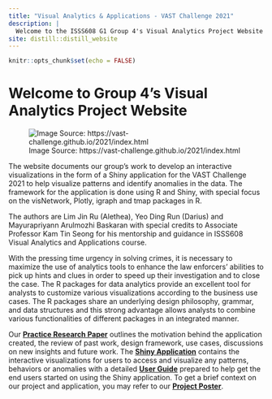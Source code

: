 ```yaml
---
title: "Visual Analytics & Applications - VAST Challenge 2021"
description: |
  Welcome to the ISSS608 G1 Group 4's Visual Analytics Project Website!
site: distill::distill_website
---
```


```r
knitr::opts_chunk$set(echo = FALSE)
```

# Welcome to Group 4's Visual Analytics Project Website

![Image Source: https://vast-challenge.github.io/2021/index.html](images/vastchallenge2021.jpg)

The website documents our group's work to develop an interactive visualizations in the form of a Shiny application for the VAST Challenge 2021 to help visualize patterns and identify anomalies in the data. The framework for the application is done using R and Shiny, with special focus on the visNetwork, Plotly, igraph and tmap packages in R.

The authors are Lim Jin Ru (Alethea), Yeo Ding Run (Darius) and Mayurapriyann Arulmozhi Baskaran with special credits to Associate Professor Kam Tin Seong for his mentorship and guidance in ISSS608 Visual Analytics and Applications course.

With the pressing time urgency in solving crimes, it is necessary to maximize the use of analytics tools to enhance the law enforcers’ abilities to pick up hints and clues in order to speed up their investigation and to close the case. The R packages for data analytics provide an excellent tool for analysts to customize various visualizations according to the business use cases. The R packages share an underlying design philosophy, grammar, and data structures and this strong advantage allows analysts to combine various functionalities of different packages in an integrated manner.

Our **[Practice Research Paper](PracticeResearchPaper.html)** outlines the motivation behind the application created, the review of past work, design framework, use cases, discussions on new insights and future work. The **[Shiny Application](ShinyApp.html)** contains the interactive visualizations for users to access and visualize any patterns, behaviors or anomalies with a detailed **[User Guide](UserGuide/UserGuide.pdf)** prepared to help get the end users started on using the Shiny application. To get a brief context on our project and application, you may refer to our **[Project Poster](ProjectPoster.html)**.